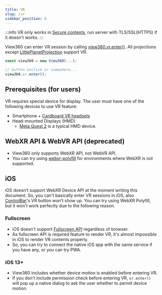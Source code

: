 ```yaml
---
title: VR
slug: /vr
sidebar_position: 6
---
```


:::info
VR only works in [Secure contexts](https://developer.mozilla.org/en-US/docs/Web/Security/Secure_Contexts), run server with TLS/SSL(HTTPS) if it doesn't works.
:::

View360 can enter VR session by calling [view360.vr.enter()](/docs/api/Class/XRManager#enter).
All projections except [LittlePlanetProjection](/docs/projections/littleplanet) support VR.

```js
const view360 = new View360(...);

// button onclick or somewhere...
view360.vr.enter();
```

## Prerequisites (for users)
VR requires special device for display.
The user must have one of the following devices to use VR feature:
- Smartphone + [Cardboard VR headsets](https://arvr.google.com/cardboard/)
- Head-mounted Displays (HMD)
  - [Meta Quest 2](https://www.meta.com/kr/quest/products/quest-2/) is a typical HMD device.

## WebXR API & WebVR API (deprecated)
- View360 only supports WebXR API, not WebVR API.
- You can try using [webxr-polyfill](https://github.com/immersive-web/webxr-polyfill) for environments where WebXR is not supported.

## iOS
iOS doesn't support WebXR Device API at the moment writing this document.
So, you can't basically enter VR sessions in iOS, also [ControlBar](/docs/plugins/ControlBar)'s VR button won't show up.
You can try using WebXR Polyfill, but it won't work perfectly due to the following reason.

### Fullscreen
- iOS doesn't support [Fullscreen API](https://developer.mozilla.org/en-US/docs/Web/API/Fullscreen_API) regardless of browser.
- As fullscreen API is required feature to render VR, it's almost impossible in iOS to render VR contents properly.
- So, you can try to connect the native iOS app with the same service if you have any, or you can try PWA.

### iOS 13+
- View360 includes whether device motion is enabled before entering VR.
- If you don't include permission check before entering VR, `vr.enter()` will pop up a native dialog to ask the user whether to permit device motion.
